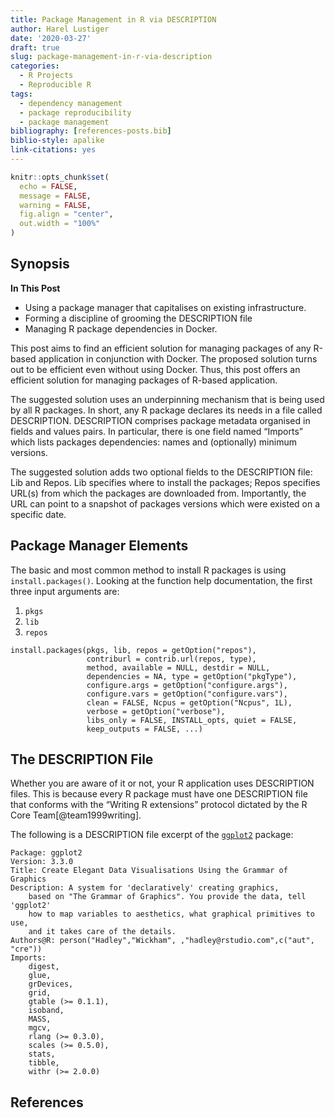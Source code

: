 ```yaml
---
title: Package Management in R via DESCRIPTION
author: Harel Lustiger
date: '2020-03-27'
draft: true
slug: package-management-in-r-via-description
categories:
  - R Projects
  - Reproducible R
tags:
  - dependency management
  - package reproducibility
  - package management
bibliography: [references-posts.bib]
biblio-style: apalike
link-citations: yes  
---
```


```r
knitr::opts_chunk$set(
  echo = FALSE, 
  message = FALSE,
  warning = FALSE,
  fig.align = "center",
  out.width = "100%"
)
```

## Synopsis

**In This Post**

* Using a package manager that capitalises on existing infrastructure. 
* Forming a discipline of grooming the DESCRIPTION file
* Managing R package dependencies in Docker.

This post aims to find an efficient solution for managing packages of any
R-based application in conjunction with Docker. The proposed solution turns out
to be efficient even without using Docker. Thus, this post offers an efficient
solution for managing packages of R-based application.

The suggested solution uses an underpinning mechanism that is being used by all
R packages. In short, any R package declares its needs in a file called
DESCRIPTION. DESCRIPTION comprises package metadata organised in fields and
values pairs. In particular, there is one field named "Imports" which lists
packages dependencies: names and (optionally) minimum versions.

The suggested solution adds two optional fields to the DESCRIPTION file: Lib and
Repos. Lib specifies where to install the packages; Repos specifies URL(s) from
which the packages are downloaded from. Importantly, the URL can point to a
snapshot of packages versions which were existed on a specific date.

## Package Manager Elements

The basic and most common method to install R packages is using
`install.packages()`. Looking at the function help documentation, the first
three input arguments are:

1. `pkgs`
2. `lib`
3. `repos`

```
install.packages(pkgs, lib, repos = getOption("repos"),
                 contriburl = contrib.url(repos, type),
                 method, available = NULL, destdir = NULL,
                 dependencies = NA, type = getOption("pkgType"),
                 configure.args = getOption("configure.args"),
                 configure.vars = getOption("configure.vars"),
                 clean = FALSE, Ncpus = getOption("Ncpus", 1L),
                 verbose = getOption("verbose"),
                 libs_only = FALSE, INSTALL_opts, quiet = FALSE,
                 keep_outputs = FALSE, ...)
```

## The DESCRIPTION File

Whether you are aware of it or not, your R application uses DESCRIPTION files.
This is because every R package must have one DESCRIPTION file that conforms
with the "Writing R extensions" protocol dictated by the R Core
Team[@team1999writing]. 

The following is a DESCRIPTION file excerpt of the
[`ggplot2`](https://github.com/tidyverse/ggplot2/blob/v3.3.0/DESCRIPTION)
package:

```
Package: ggplot2
Version: 3.3.0
Title: Create Elegant Data Visualisations Using the Grammar of Graphics
Description: A system for 'declaratively' creating graphics,
    based on "The Grammar of Graphics". You provide the data, tell 'ggplot2'
    how to map variables to aesthetics, what graphical primitives to use,
    and it takes care of the details.
Authors@R: person("Hadley","Wickham", ,"hadley@rstudio.com",c("aut", "cre"))
Imports: 
    digest,
    glue,
    grDevices,
    grid,
    gtable (>= 0.1.1),
    isoband,
    MASS,
    mgcv,
    rlang (>= 0.3.0),
    scales (>= 0.5.0),
    stats,
    tibble,
    withr (>= 2.0.0)
```



## References